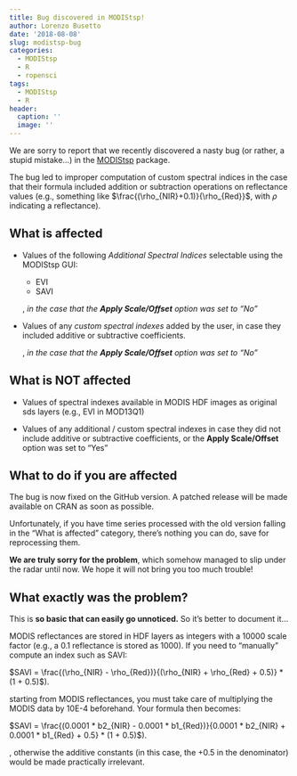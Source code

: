 ```yaml
---
title: Bug discovered in MODIStsp!
author: Lorenzo Busetto
date: '2018-08-08'
slug: modistsp-bug
categories:
  - MODIStsp
  - R
  - ropensci
tags:
  - MODIStsp
  - R
header:
  caption: ''
  image: ''
---
```


We are sorry to report that we recently discovered a nasty bug (or rather, a stupid mistake...) in the [MODIStsp](https://github.com/ropensci/MODIStsp) package.

The bug led to improper computation of custom spectral indices in the case that their formula included addition or subtraction operations on reflectance values (e.g., something like $\frac{(\rho_{NIR}+0.1)}{\rho_{Red}}$, with $\rho$ indicating a reflectance).

## What is affected

* Values of the following *Additional Spectral Indices* selectable using the MODIStsp GUI:

  - EVI
  - SAVI
  
  , *in the case that the **Apply Scale/Offset** option was set to "No"*
  
* Values of any *custom spectral indexes* added by the user, in case they included additive or subtractive coefficients. 

  , *in the case that the **Apply Scale/Offset** option was set to "No"*

## What is NOT affected  

* Values of spectral indexes available in MODIS HDF images as original sds layers (e.g., EVI in MOD13Q1)
  
* Values of any additional / custom spectral indexes in case they did not include additive or 
subtractive coefficients, or the **Apply Scale/Offset** option was set to "Yes"


## What to do if you are affected 

The bug is now fixed on the GitHub version. A patched release will be made available on CRAN as soon as possible. 

Unfortunately, if you have 
time series processed with the old version falling in the "What is affected" category, there's nothing you can do, save for reprocessing them. 

**We are truly sorry for the problem**, which somehow managed to slip under the radar until now. 
We hope it will not bring you too much trouble!

## What exactly was the problem? 

This is **so basic that can easily go unnoticed.** So it's better to document it...

MODIS reflectances are stored in HDF layers as integers with a 10000 scale factor (e.g., a 0.1 reflectance is stored as 1000). If you need to "manually" compute an index such as SAVI: 

$SAVI = \frac{(\rho_{NIR} - \rho_{Red})}{(\rho_{NIR} + \rho_{Red} + 0.5)} * (1 + 0.5)$).

starting from MODIS reflectances, you must take care of multiplying the MODIS data by 10E-4 beforehand. Your formula then becomes: 

$SAVI = \frac{(0.0001 * b2_{NIR} - 0.0001 * b1_{Red})}{0.0001 * b2_{NIR}  + 0.0001 * b1_{Red} + 0.5} * (1 + 0.5)$).

, otherwise the additive constants (in this case, the $+ 0.5$ in the denominator) would be made  practically irrelevant.

